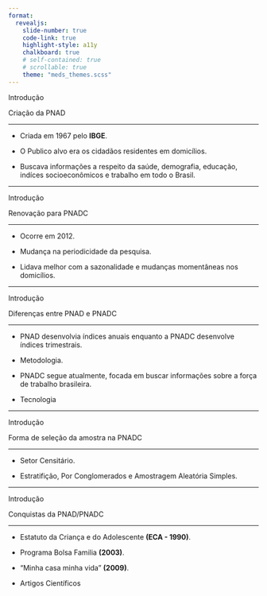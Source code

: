 ```yaml
---
format: 
  revealjs:
    slide-number: true
    code-link: true
    highlight-style: a11y
    chalkboard: true
    # self-contained: true
    # scrollable: true
    theme: "meds_themes.scss"
---
```



[Introdução]{.slide-title}

[Criação da PNAD]{.custom-subtitle2}

<hr>

::: {.body-text-m}
- Criada em 1967 pelo **IBGE**.

- O Publico alvo era os cidadãos residentes em domicílios.

- Buscava informações a respeito da saúde, demografia, educação, indíces socioeconômicos e trabalho em todo o Brasil.
:::

---

[Introdução]{.slide-title}

[Renovação para PNADC]{.custom-subtitle2}

<hr>

::: {.body-text-m}
- Ocorre em 2012.

- Mudança na periodicidade da pesquisa.

- Lidava melhor com a sazonalidade e mudanças momentâneas nos domicílios.

:::


---


[Introdução]{.slide-title}

[Diferenças entre PNAD e PNADC]{.custom-subtitle2}

<hr>

::: {.body-text-m}
- PNAD desenvolvia índices anuais enquanto a PNADC desenvolve índices trimestrais.

- Metodologia.

- PNADC segue atualmente, focada em buscar informações sobre a força de trabalho brasileira.

- Tecnologia

:::

---

[Introdução]{.slide-title}

[Forma de seleção da amostra na PNADC]{.custom-subtitle2}

<hr>

::: {.body-text-m}
- Setor Censitário.

- Estratifição,  Por Conglomerados e Amostragem Aleatória Simples.


:::

---

[Introdução]{.slide-title}

[Conquistas da PNAD/PNADC]{.custom-subtitle2}

<hr>

::: {.body-text-m}
- Estatuto da Criança e do Adolescente **(ECA - 1990)**.

- Programa Bolsa Familia **(2003)**.

- "Minha casa minha vida" **(2009)**.

- Artigos Científicos

:::
